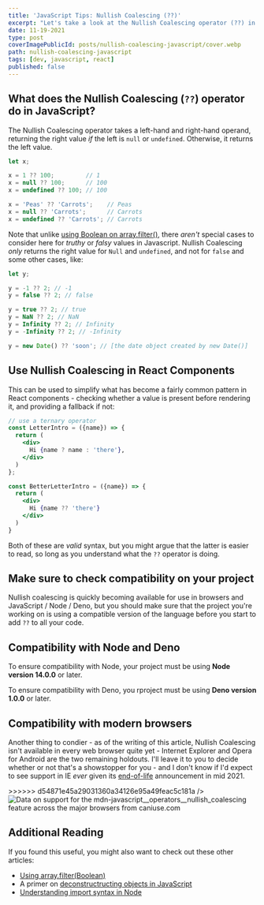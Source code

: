 ```yaml
---
title: 'JavaScript Tips: Nullish Coalescing (??)'
excerpt: "Let's take a look at the Nullish Coalescing operator (??) in JavaScript, which returns the right operand if the left is null or undefined."
date: 11-19-2021
type: post
coverImagePublicId: posts/nullish-coalescing-javascript/cover.webp
path: nullish-coalescing-javascript
tags: [dev, javascript, react]
published: false
---
```


## What does the Nullish Coalescing (`??`) operator do in JavaScript?

The Nullish Coalescing operator takes a left-hand and right-hand operand, returning the right value _if_ the left is `null` or `undefined`. Otherwise, it returns the left value.

<!-- prettier-ignore-start -->
```js
let x;

x = 1 ?? 100;         // 1
x = null ?? 100;      // 100
x = undefined ?? 100; // 100

x = 'Peas' ?? 'Carrots';    // Peas
x = null ?? 'Carrots';      // Carrots
x = undefined ?? 'Carrots'; // Carrots
```
<!-- prettier-ignore-end -->

Note that unlike [using Boolean on array.filter()](/posts/javascript-filter-boolean), there _aren't_ special cases to consider here for _truthy_ or _falsy_ values in Javascript. Nullish Coalescing _only_ returns the right value for `Null` and `undefined`, and not for `false` and some other cases, like:

```js
let y;

y = -1 ?? 2; // -1
y = false ?? 2; // false

y = true ?? 2; // true
y = NaN ?? 2; // NaN
y = Infinity ?? 2; // Infinity
y = -Infinity ?? 2; // -Infinity

y = new Date() ?? 'soon'; // [the date object created by new Date()]
```

## Use Nullish Coalescing in React Components

This can be used to simplify what has become a fairly common pattern in React components - checking whether a value is present before rendering it, and providing a fallback if not:

<!-- prettier-ignore-start -->
```jsx
// use a ternary operator
const LetterIntro = ({name}) => {
  return (
    <div>
      Hi {name ? name : 'there'},
    </div>
  )
};

const BetterLetterIntro = ({name}) => {
  return (
    <div>
      Hi {name ?? 'there'}
    </div>
  )
}
```
<!-- prettier-ignore-end -->

Both of these are _valid_ syntax, but you might argue that the latter is easier to read, so long as you understand what the `??` operator is doing.

## Make sure to check compatibility on your project

Nullish coalescing is quickly becoming available for use in browsers and JavaScript / Node / Deno, but you should make sure that the project you're working on is using a compatible version of the language before you start to add `??` to all your code.

## Compatibility with Node and Deno

To ensure compatibility with Node, your project must be using **Node version 14.0.0** or later.

To ensure compatibility with Deno, you rproject must be using **Deno version 1.0.0** or later.

## Compatibility with modern browsers

Another thing to condier - as of the writing of this article, Nullish Coalescing isn't available in every web browser quite yet - Internet Explorer and Opera for Android are the two remaining holdouts. I'll leave it to you to decide whether or not that's a showstopper for you - and I don't know if I'd expect to see support in IE _ever_ given its [end-of-life](https://docs.microsoft.com/en-us/lifecycle/announcements/internet-explorer-11-end-of-support) announcement in mid 2021.

<picture>
  <source
    type="image/webp"
<<<<<<< HEAD
    srcSet="https://caniuse.bitsofco.de/static/v1/mdn-javascript__operators__nullish_coalescing-1636908973156.webp"
  />
  <source
    type="image/png"
    srcSet="https://caniuse.bitsofco.de/static/v1/mdn-javascript__operators__nullish_coalescing-1636908973156.png"
=======
    srcset="https://caniuse.bitsofco.de/static/v1/mdn-javascript__operators__nullish_coalescing-1636908973156.webp"
  />
  <source
    type="image/png"
    srcset="https://caniuse.bitsofco.de/static/v1/mdn-javascript__operators__nullish_coalescing-1636908973156.png"
>>>>>>> d54871e45a29031360a34126e95a49feac5c181a
  />
  <img
    src="https://caniuse.bitsofco.de/static/v1/mdn-javascript__operators__nullish_coalescing-1636908973156.jpg"
    alt="Data on support for the mdn-javascript__operators__nullish_coalescing feature across the major browsers from caniuse.com"
  />
</picture>

## Additional Reading

If you found this useful, you might also want to check out these other articles:

- [Using array.filter(Boolean)](/posts/javascript-filter-boolean)
- A primer on [deconstructructing objects in JavaScript](/posts/deconfusing-javascript-destructuring-syntax)
- [Understanding import syntax in Node](/posts/picking-apart-javascript-import)
